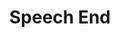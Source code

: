 ---
title: Speech End
description: Payload definition for the message `speech_end`.
openapi-schema: SpeechEndMessage
---